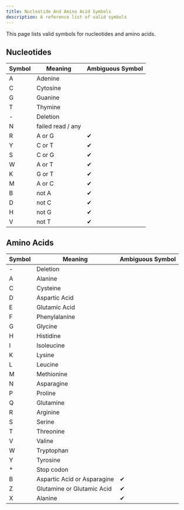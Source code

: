 ```yaml
---
title: Nucleotide And Amino Acid Symbols
description: A reference list of valid symbols
---
```


This page lists valid symbols for nucleotides and amino acids.

## Nucleotides

| Symbol | Meaning           | Ambiguous Symbol |
| ------ | ----------------- | ---------------- |
| A      | Adenine           |                  |
| C      | Cytosine          |                  |
| G      | Guanine           |                  |
| T      | Thymine           |                  |
| -      | Deletion          |                  |
| N      | failed read / any |                  |
| R      | A or G            | ✔               |
| Y      | C or T            | ✔               |
| S      | C or G            | ✔               |
| W      | A or T            | ✔               |
| K      | G or T            | ✔               |
| M      | A or C            | ✔               |
| B      | not A             | ✔               |
| D      | not C             | ✔               |
| H      | not G             | ✔               |
| V      | not T             | ✔               |

## Amino Acids

| Symbol | Meaning                     | Ambiguous Symbol |
| ------ | --------------------------- | ---------------- |
| -      | Deletion                    |                  |
| A      | Alanine                     |                  |
| C      | Cysteine                    |                  |
| D      | Aspartic Acid               |                  |
| E      | Glutamic Acid               |                  |
| F      | Phenylalanine               |                  |
| G      | Glycine                     |                  |
| H      | Histidine                   |                  |
| I      | Isoleucine                  |                  |
| K      | Lysine                      |                  |
| L      | Leucine                     |                  |
| M      | Methionine                  |                  |
| N      | Asparagine                  |                  |
| P      | Proline                     |                  |
| Q      | Glutamine                   |                  |
| R      | Arginine                    |                  |
| S      | Serine                      |                  |
| T      | Threonine                   |                  |
| V      | Valine                      |                  |
| W      | Tryptophan                  |                  |
| Y      | Tyrosine                    |                  |
| \*     | Stop codon                  |                  |
| B      | Aspartic Acid or Asparagine | ✔               |
| Z      | Glutamine or Glutamic Acid  | ✔               |
| X      | Alanine                     | ✔               |
